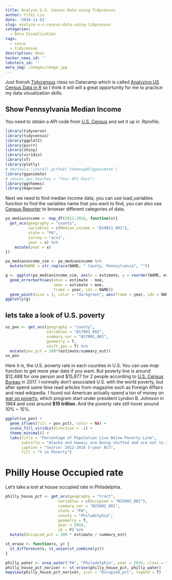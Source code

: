 ```yaml
---
title: Analyze U.S. Census Data using Tidycensus
author: Yifei Liu
date: '2018-11-01'
slug: analyze-u-s-census-data-using-tidycensus
categories:
  - Data Visualization
tags:
  - cesus
  - tidycensus
description: Desc
hacker_news_id: ''
lobsters_id: ''
meta_img: /images/image.jpg
---
```


Just fininsh [Tidycensus](https://walkerke.github.io/tidycensus/) class on Datacamp which is called [Analyzing US Census Data in R](https://www.datacamp.com/courses/analyzing-us-census-data-in-r) so I think it will will a great opportunity for me to practice my data visualization skills.

## Show Pennsylvania Median Income 

You need to obtain a API code from [U.S. Census](https://api.census.gov/data/key_signup.html) and set it up in .Rprofile. 

```r
library(tidyverse)
library(tidycensus)
library(ggplot2)
library(purrr)
library(shiny)
library(viridis)
library(sf)
library(plotly)
# devtools::install_github('thomasp85/gganimate')
library(gganimate)
# census_api_key(key = "Your API Keys")
library(ggthemes)
library(mapview)
```
Next we need to find median income data, you can use load_variables function to find the variables name that you want to find, you can also use [Census Reporter](https://censusreporter.org) to browser different categories of data. 

```r
pa_medianincome <- map_df(2012:2016, function(x){
  get_acs(geography = "county",
          variables = c(Median_income = "B19013_001"),
          state = "PA",
          survey = "acs1",
          year = x) %>%
    mutate(year = x)
})

pa_medianincome_sim <- pa_medianincome %>%
  mutate(NAME = str_replace(NAME, " County, Pennsylvania", ""))

g <- ggplot(pa_medianincome_sim, aes(x = estimate, y = reorder(NAME, estimate))) + 
  geom_errorbarh(aes(xmin = estimate - moe,
                     xmax = estimate + moe,
                     frame = year, ids = NAME))
  geom_point(size = 3, color = "darkgreen", aes(frame = year, ids = NAME))
ggplotly(g)
```

## lets take a look of U.S. poverty 



```r
us_pov <- get_acs(geography = "county",
                  variables = "B17001_002",
                  summary_var = "B17001_001",
                  geometry = T, 
                  shift_geo = T) %>%
  mutate(pov_pct = 100*(estimate/summary_est))
us_pov
```

Here it is, the U.S. poverty rate in each counties in U.S. You can use _map_ function to get more year data if you want. But poverty line is around $12,488 for one person and $15,877 for 2 people according to [U.S. Census Bureau](https://www.census.gov/data/tables/time-series/demo/income-poverty/historical-poverty-thresholds.html) in 2017. I normally don't associated U.S. with the world poverty, but after spend some time read articles from magazine such as Foreign Affairs and read wikipedia. I found out American actually spend a ton of money on [war on poverty](https://en.wikipedia.org/wiki/War_on_Poverty), which program start under president Lyndon B. Johnson in 1964 and cost around **$15 trillion**. And the poverty rate still hover around 10% ~ 15%.  


```r
ggplot(us_pov) +
  geom_sf(aes(fill = pov_pct), color = NA) +
  scale_fill_viridis(direction = -1) +
  theme_minimal() +
  labs(title = "Percentage of Population Live Below Poverty Line",
       subtitle = "Alaska and Hawaii are being shifted and are not to scale",
       caption = "Source: 2012-2016 5-year ACS",
       fill = "% in Poverty")
```


# Philly House Occupied rate
Let's take a loot at house occupied rate in Philadelphia. 
```r
philly_house_pct <- get_acs(geography = "tract",
                       variables = c(Occupied = "B25002_002"),
                       summary_var = "B25002_001",
                       state = "PA",
                       county = "Philadelphia",
                       geometry = T,
                       year = 2016,
                       cb = F) %>%
  mutate(Occupied_pct = 100 * estimate / summary_est)

st_erase <- function(x, y) {
  st_difference(x, st_union(st_combine(y)))
}

philly_water <- area_water("PA", "Philadelphia", year = 2016, class = "sf")
philly_house_pct_noriver <- st_erase(philly_house_pct, philly_water)
mapview(philly_house_pct_noriver, zcol = "Occupied_pct", legend = T)
```




